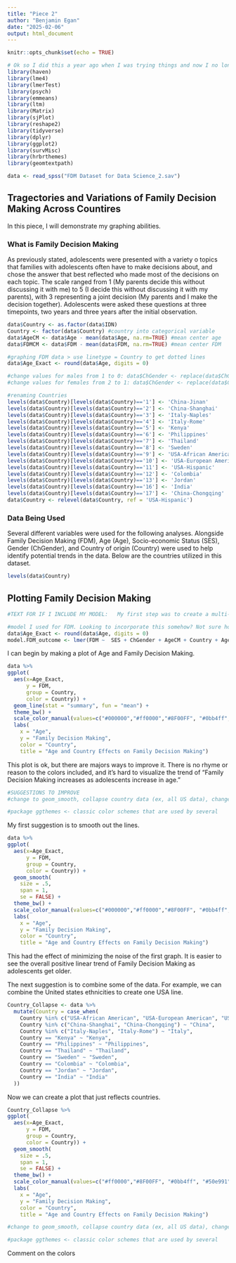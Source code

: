 ```yaml
---
title: "Piece 2"
author: "Benjamin Egan"
date: "2025-02-06"
output: html_document
---
```


```r
knitr::opts_chunk$set(echo = TRUE)

# Ok so I did this a year ago when I was trying things and now I no longer remember which packages I need. So I left them all in. I hate it too...
library(haven)
library(lme4)
library(lmerTest)
library(psych)
library(emmeans)
library(ltm)
library(Matrix)
library(sjPlot)
library(reshape2)
library(tidyverse)
library(dplyr)
library(ggplot2)
library(survMisc)
library(hrbrthemes)
library(geomtextpath)

data <- read_spss("FDM Dataset for Data Science_2.sav")

```



## Tragectories and Variations of Family Decision Making Across Countires

In this piece, I will demonstrate my graphing abilities.

### What is Family Decision Making

As previously stated, adolescents were presented with a variety o topics that families with adolescents often have to make decisions about, and chose the answer that best reflected who made most of the decisions on each topic. The scale ranged from 1 (My parents decide this without discussing it with me) to 5 (I decide this without discussing it with my parents), with 3 representing a joint decision (My parents and I make the decision together). Adolescents were asked these questions at three timepoints, two years and three years after the initial observation.


```r

data$Country <- as.factor(data$IDN)
Country <- factor(data$Country) #country into categorical variable
data$AgeCM <- data$Age - mean(data$Age, na.rm=TRUE) #mean center age
data$FDMCM <- data$FDM - mean(data$FDM, na.rm=TRUE) #mean center FDM

#graphing FDM data > use linetype = Country to get dotted lines
data$Age_Exact <- round(data$Age, digits = 0)

#change values for males from 1 to 0: data$ChGender <- replace(data$ChGender, data$ChGender < 2, 0) 
#change values for females from 2 to 1: data$ChGender <- replace(data$ChGender, data$ChGender > 0, 1) 

```

```r

#renaming Countries
levels(data$Country)[levels(data$Country)=='1'] <- 'China-Jinan'
levels(data$Country)[levels(data$Country)=='2'] <- 'China-Shanghai'
levels(data$Country)[levels(data$Country)=='3'] <- 'Italy-Naples'
levels(data$Country)[levels(data$Country)=='4'] <- 'Italy-Rome'
levels(data$Country)[levels(data$Country)=='5'] <- 'Kenya'
levels(data$Country)[levels(data$Country)=='6'] <- 'Philippines'
levels(data$Country)[levels(data$Country)=='7'] <- 'Thailand'
levels(data$Country)[levels(data$Country)=='8'] <- 'Sweden'
levels(data$Country)[levels(data$Country)=='9'] <- 'USA-African American'
levels(data$Country)[levels(data$Country)=='10'] <- 'USA-European American'
levels(data$Country)[levels(data$Country)=='11'] <- 'USA-Hispanic'
levels(data$Country)[levels(data$Country)=='12'] <- 'Colombia'
levels(data$Country)[levels(data$Country)=='13'] <- 'Jordan'
levels(data$Country)[levels(data$Country)=='16'] <- 'India'
levels(data$Country)[levels(data$Country)=='17'] <- 'China-Chongqing'
data$Country <- relevel(data$Country, ref = 'USA-Hispanic')

```
### Data Being Used 

Several different variables were used for the following analyses. Alongside Family Decision Making (FDM), Age (Age), Socio-economic Status (SES), Gender (ChGender), and Country of origin (Country) were used to help identify potential trends in the data. Below are the countries utilized in this dataset.

```r
levels(data$Country)

```

## Plotting Family Decision Making


```r
#TEXT FOR IF I INCLUDE MY MODEL:   My first step was to create a multi-level model. The model below uses Family Decision Making as the outcome. The inputs were gender, country, and an interaction between age and country.

#model I used for FDM. Looking to incorporate this somehow? Not sure how.
data$Age_Exact <- round(data$Age, digits = 0)
model.FDM_outcome <- lmer(FDM ~  SES + ChGender + AgeCM + Country + AgeCM*Country + (1|ID), data = data)
```

I can begin by making a plot of Age and Family Decision Making. 

```r

data %>%
ggplot(
  aes(x=Age_Exact, 
      y = FDM, 
      group = Country, 
      color = Country)) + 
  geom_line(stat = "summary", fun = "mean") +
  theme_bw() +
  scale_color_manual(values=c("#000000","#ff0000","#8F00FF", "#0bb4ff", "#50e991", "#e6d800", "#fb19f5", "#ffa300", "#dc0ab4", "#0000fB", "#b3d4ff", "#00bfa0", "#00ffff")) +
  labs(
    x = "Age", 
    y = "Family Decision Making", 
    color = "Country",
    title = "Age and Country Effects on Family Decision Making")
```

This plot is ok, but there are majors ways to improve it. There is no rhyme or reason to the colors included, and it's hard to visualize the trend of "Family Decision Making increases as adolescents increase in age."
```r
#SUGGESTIONS TO IMPROVE
#change to geom_smooth, collapse country data (ex, all US data), change colors to represent continents, change title to better reflect data, look at doing a spaghetti plot (each person put on a graph).

#package ggthemes <- classic color schemes that are used by several

```


My first suggestion is to smooth out the lines.
```r

data %>%
ggplot(
  aes(x=Age_Exact, 
      y = FDM, 
      group = Country, 
      color = Country)) + 
  geom_smooth(
    size = .5,
    span = 1,
    se = FALSE) +
  theme_bw() +
  scale_color_manual(values=c("#000000","#ff0000","#8F00FF", "#0bb4ff", "#50e991", "#e6d800", "#fb19f5", "#ffa300", "#dc0ab4", "#0000fB", "#b3d4ff", "#00bfa0", "#00ffff")) +
  labs(
    x = "Age", 
    y = "Family Decision Making", 
    color = "Country",
    title = "Age and Country Effects on Family Decision Making")

```

This had the effect of minimizing the noise of the first graph. It is easier to see the overall positive linear trend of Family Decision Making as adolescents get older.

The next suggestion is to combine some of the data. For example, we can combine the United states ethnicities to create one USA line.
```r

Country_Collapse <- data %>%
  mutate(Country = case_when(
    Country %in% c("USA-African American", "USA-European American", "USA-Hispanic") ~ "United States",
    Country %in% c("China-Shanghai", "China-Chongqing") ~ "China",
    Country %in% c("Italy-Naples", "Italy-Rome") ~ "Italy",
    Country == "Kenya" ~ "Kenya",
    Country == "Philippines" ~ "Philippines",
    Country == "Thailand" ~ "Thailand",
    Country == "Sweden" ~ "Sweden",
    Country == "Colombia" ~ "Colombia",
    Country == "Jordan" ~ "Jordan",
    Country == "India" ~ "India"
  ))

```



Now we can create a plot that just reflects countries.
```r
Country_Collapse %>%
ggplot(
  aes(x=Age_Exact, 
      y = FDM, 
      group = Country, 
      color = Country)) + 
  geom_smooth(
    size = .5,
    span = 1,
    se = FALSE) +
  theme_bw() +
  scale_color_manual(values=c("#ff0000","#8F00FF", "#0bb4ff", "#50e991", "#e6d800", "#fb19f5", "#ffa300", "#0000fB", "black", "#00bfa0")) +
  labs(
    x = "Age", 
    y = "Family Decision Making", 
    color = "Country",
    title = "Age and Country Effects on Family Decision Making")

#change to geom_smooth, collapse country data (ex, all US data), change colors to represent continents, change title to better reflect data, look at doing a spaghetti plot (each person put on a graph).

#package ggthemes <- classic color schemes that are used by several


```

Comment on the colors


